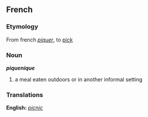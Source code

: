 == French ==
=== Etymology===
From french ''[[piquer]]'', to [[pick]]
=== Noun ===
'''''piquenique'''''
#a meal eaten outdoors or in another informal setting

===Translations===
'''English:''' ''[[picnic]]''